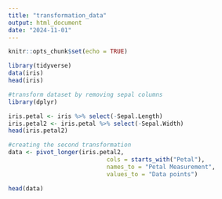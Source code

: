 ```yaml
---
title: "transformation_data"
output: html_document
date: "2024-11-01"
---
```


```r
knitr::opts_chunk$set(echo = TRUE)
```


```r
library(tidyverse)
data(iris)
head(iris)

#transform dataset by removing sepal columns 
library(dplyr)

iris.petal <- iris %>% select(-Sepal.Length)
iris.petal2 <- iris.petal %>% select(-Sepal.Width)
head(iris.petal2)

#creating the second transformation
data <- pivot_longer(iris.petal2, 
                            cols = starts_with("Petal"), 
                            names_to = "Petal Measurement", 
                            values_to = "Data points")

head(data)



```
